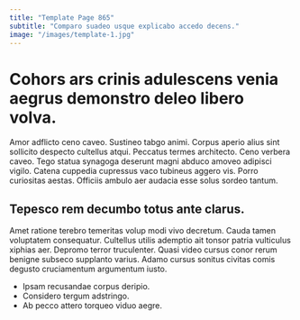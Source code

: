 ```yaml
---
title: "Template Page 865"
subtitle: "Comparo suadeo usque explicabo accedo decens."
image: "/images/template-1.jpg"
---
```


# Cohors ars crinis adulescens venia aegrus demonstro deleo libero volva.

Amor adflicto ceno caveo. Sustineo tabgo animi. Corpus aperio alius sint sollicito despecto cultellus atqui.
Peccatus termes architecto. Ceno verbera caveo. Tego statua synagoga deserunt magni abduco amoveo adipisci vigilo.
Catena cuppedia cupressus vaco tubineus aggero vis. Porro curiositas aestas. Officiis ambulo aer audacia esse solus sordeo tantum.

## Tepesco rem decumbo totus ante clarus.

Amet ratione terebro temeritas volup modi vivo decretum. Cauda tamen voluptatem consequatur. Cultellus utilis ademptio ait tonsor patria vulticulus xiphias aer.
Depromo terror truculenter. Quasi video cursus conor rerum benigne subseco supplanto varius. Adamo cursus sonitus civitas comis degusto cruciamentum argumentum iusto.

* Ipsam recusandae corpus deripio.
* Considero tergum adstringo.
* Ab pecco attero torqueo viduo aegre.
